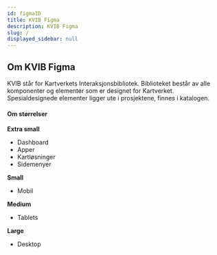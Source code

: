 ```yaml
---
id: figmaID
title: KVIB Figma
description: KVIB Figma
slug: /
displayed_sidebar: null
---
```


## Om KVIB Figma

KVIB står for Kartverkets Interaksjonsbibliotek. Biblioteket består av alle komponenter og elementer som er designet for Kartverket. Spesialdesignede elementer ligger ute i prosjektene, finnes i katalogen.

#### Om størrelser

**Extra small**
* Dashboard
* Apper
* Kartløsninger
* Sidemenyer

**Small**
* Mobil

**Medium**
* Tablets

**Large**
* Desktop